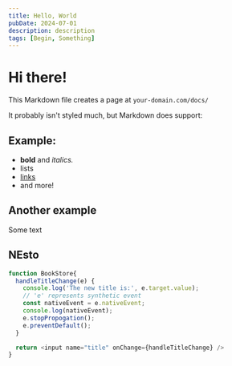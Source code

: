 ```yaml
---
title: Hello, World
pubDate: 2024-07-01
description: description
tags: [Begin, Something]
---
```


# Hi there!

This Markdown file creates a page at `your-domain.com/docs/`

It probably isn't styled much, but Markdown does support:

## Example:

- **bold** and _italics._
- lists
- [links](https://astro.build)
- and more!

## Another example

Some text

## NEsto

```js
function BookStore{
  handleTitleChange(e) {
    console.log('The new title is:', e.target.value);
    // 'e' represents synthetic event
    const nativeEvent = e.nativeEvent;
    console.log(nativeEvent);
    e.stopPropogation();
    e.preventDefault();
  }

  return <input name="title" onChange={handleTitleChange} />
}
```

